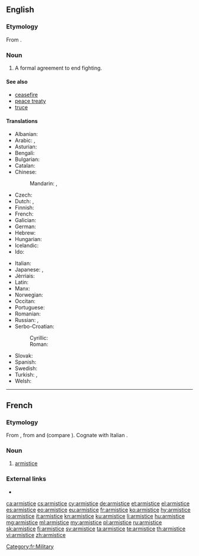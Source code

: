 ==English==

{{wikipedia}}

===Etymology===
From {{etyl|fr|en}} {{term|armistice|lang=fr}}.

===Noun===
{{en-noun}}

# A formal agreement to end fighting.

====See also====
* [[ceasefire]]
* [[peace treaty]]
* [[truce]]

====Translations====
{{trans-top|formal agreement to end fighting}}
* Albanian: {{t+|sq|armëpushim|m}}
* Arabic: {{t|ar|هدنة|tr=húdna}}, {{t|ar|وقف نار|tr=waqf nār}}
* Asturian: {{t|ast|armisticiu|m}}
* Bengali: {{t|bn|অস্ত্রবিরতি|sc=Beng}}
* Bulgarian: {{t+|bg|примирие|n}}
* Catalan: {{t|ca|armistici|m}}
* Chinese:
*: Mandarin: {{t|cmn|停戰協定|sc=Hani}}, {{t|cmn|停战协定|tr=tíngzhàn xiédìng|sc=Hani}}
* Czech: {{t|cs|příměří|n}}
* Dutch: {{t+|nl|wapenstilstand|m}}, {{t+|nl|staakt-het-vuren|n}}
* Finnish: {{t+|fi|aselepo}}
* French: {{t+|fr|armistice|m}}
* Galician: {{t|gl|armisticio|m}}
* German: {{t+|de|Waffenstillstand|m}}
* Hebrew: {{t+|he|שביתת נשק|tr=sh"vitat neshek}}
* Hungarian: {{t+|hu|fegyverszünet}}
* Icelandic: {{t|is|vopnahlé|n}}
* Ido: {{t+|io|armistico}}
{{trans-mid}}
* Italian: {{t+|it|armistizio|m}}
* Japanese: {{t|ja|停戦|tr=teisen}}, {{t|ja|休戦|tr=[[きゅうせん]], kyūsen}}
* Jèrriais: {{t|roa-jer|armistie|f}}
* Latin: {{t|la|indutiae|f-p}}
* Manx: {{t|gv|aash caggee|f}}
* Norwegian: {{t+|no|våpenhvile|m}}
* Occitan: {{t|oc|armistici|m}}
* Portuguese: {{t+|pt|armistício|m}}
* Romanian: {{t+|ro|armistițiu|n}}
* Russian: {{t|ru|прекращение огня|tr=prekraščénije ognjá|n}}, {{t+|ru|перемирие|tr=peremírije|n}}
* Serbo-Croatian:
*: Cyrillic: {{t|sh|примирје|n}}
*: Roman: {{t+|sh|primirje|n}}
* Slovak: {{t|sk|prímerie|n}}
* Spanish: {{t+|es|armisticio|m}}
* Swedish: {{t|sv|vapenstillestånd|c}}
* Turkish: {{t+|tr|ateşkes|m}}, {{t+|tr|mütareke}}
* Welsh: {{t+|cy|cadoediad|m}}
{{trans-bottom}}

----

==French==

===Etymology===
From {{etyl|ML.|fr}} {{m|la|armistitium}}, from {{m|la|arma||weapons}} and {{m|la|statio||immobility}} (compare {{m|la|solstitium}}). Cognate with Italian {{term|armistizio|lang=it}}.

===Noun===
{{fr-noun|m}}

# [[#English|armistice]]

===External links===
* {{R:TLFi}}

[[Category:fr:Military]]

[[ca:armistice]]
[[cs:armistice]]
[[cy:armistice]]
[[de:armistice]]
[[et:armistice]]
[[el:armistice]]
[[es:armistice]]
[[eo:armistice]]
[[eu:armistice]]
[[fr:armistice]]
[[ko:armistice]]
[[hy:armistice]]
[[io:armistice]]
[[it:armistice]]
[[kn:armistice]]
[[ku:armistice]]
[[li:armistice]]
[[hu:armistice]]
[[mg:armistice]]
[[ml:armistice]]
[[my:armistice]]
[[pl:armistice]]
[[ru:armistice]]
[[sk:armistice]]
[[fi:armistice]]
[[sv:armistice]]
[[ta:armistice]]
[[te:armistice]]
[[th:armistice]]
[[vi:armistice]]
[[zh:armistice]]